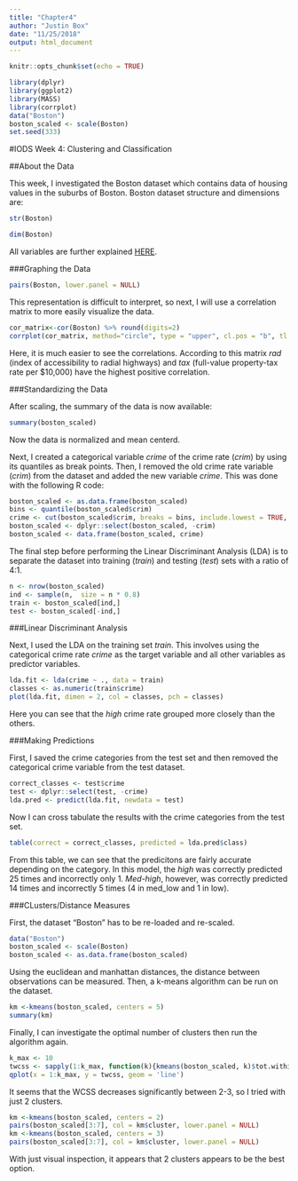 ```yaml
---
title: "Chapter4"
author: "Justin Box"
date: "11/25/2018"
output: html_document
---
```


```r
knitr::opts_chunk$set(echo = TRUE)
```

```r
library(dplyr)
library(ggplot2)
library(MASS)
library(corrplot)
data("Boston")
boston_scaled <- scale(Boston)
set.seed(333)
```

#IODS Week 4: Clustering and Classification

##About the Data

This week, I investigated the Boston dataset which contains data of housing values in the suburbs of Boston. Boston dataset structure and dimensions are:

```r
str(Boston)

dim(Boston)
```

All variables are further explained [HERE](https://stat.ethz.ch/R-manual/R-devel/library/MASS/html/Boston.html).

###Graphing the Data

```r
pairs(Boston, lower.panel = NULL)
```

This representation is difficult to interpret, so next, I will use a correlation matrix to more easily visualize the data. 

```r
cor_matrix<-cor(Boston) %>% round(digits=2)
corrplot(cor_matrix, method="circle", type = "upper", cl.pos = "b", tl.pos = "d", tl.cex = 0.6)
```

Here, it is much easier to see the correlations. According to this matrix *rad* (index of accessibility to radial highways) and *tax* (full-value property-tax rate per $10,000) have the highest positive correlation. 

###Standardizing the Data

After scaling, the summary of the data is now available:
```r
summary(boston_scaled)
```

Now the data is normalized and mean centerd. 

Next, I created a categorical variable *crime* of the crime rate (*crim*) by using its quantiles as break points. Then, I removed the old crime rate variable (*crim*) from the dataset and added the new variable *crime*. This was done with the following R code:

```r
boston_scaled <- as.data.frame(boston_scaled)
bins <- quantile(boston_scaled$crim)
crime <- cut(boston_scaled$crim, breaks = bins, include.lowest = TRUE, label=c("low","med_low","med_high","high"))
boston_scaled <- dplyr::select(boston_scaled, -crim)
boston_scaled <- data.frame(boston_scaled, crime)
``` 

The final step before performing the Linear Discriminant Analysis (LDA) is to separate the dataset into training (*train*) and testing (*test*) sets with a ratio of 4:1.

```r
n <- nrow(boston_scaled)
ind <- sample(n,  size = n * 0.8)
train <- boston_scaled[ind,]
test <- boston_scaled[-ind,]
```

###Linear Discriminant Analysis

Next, I used the LDA on the training set *train*. This involves using the categorical crime rate *crime* as the target variable and all other variables as predictor variables.

```r
lda.fit <- lda(crime ~ ., data = train)
classes <- as.numeric(train$crime)
plot(lda.fit, dimen = 2, col = classes, pch = classes)
```

Here you can see that the *high* crime rate grouped more closely than the others. 

###Making Predictions

First, I saved the crime categories from the test set and then removed the categorical crime variable from the test dataset. 

```r
correct_classes <- test$crime
test <- dplyr::select(test, -crime)
lda.pred <- predict(lda.fit, newdata = test)
```

Now I can cross tabulate the results with the crime categories from the test set.

```r
table(correct = correct_classes, predicted = lda.pred$class)
```

From this table, we can see that the predicitons are fairly accurate depending on the category. In this model, the *high* was correctly predicted 25 times and incorrectly only 1. *Med-high*, however, was correctly predicted 14 times and incorrectly 5 times (4 in med_low and 1 in low). 

###CLusters/Distance Measures 

First, the dataset "Boston" has to be re-loaded and re-scaled. 
```r
data("Boston")
boston_scaled <- scale(Boston)
boston_scaled <- as.data.frame(boston_scaled)
```


Using the euclidean and manhattan distances, the distance between observations can be measured. Then, a k-means algorithm can be run on the dataset. 

```r
km <-kmeans(boston_scaled, centers = 5)
summary(km)
```

Finally, I can investigate the optimal number of clusters then run the algorithm again. 

```r
k_max <- 10
twcss <- sapply(1:k_max, function(k){kmeans(boston_scaled, k)$tot.withinss})
qplot(x = 1:k_max, y = twcss, geom = 'line')
```

It seems that the WCSS decreases significantly between 2-3, so I tried with just 2 clusters. 

```r
km <-kmeans(boston_scaled, centers = 2)
pairs(boston_scaled[3:7], col = km$cluster, lower.panel = NULL)
km <-kmeans(boston_scaled, centers = 3)
pairs(boston_scaled[3:7], col = km$cluster, lower.panel = NULL)
```

With just visual inspection, it appears that 2 clusters appears to be the best option. 
